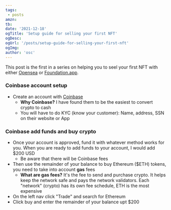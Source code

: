 ---
tags:
 - posts
amzn:
tb:
date: '2021-12-18'
ogTitle: 'Setup guide for selling your first NFT'
ogDesc: 
ogUrl: '/posts/setup-guide-for-selling-your-first-nft'
ogImg: 
author: 'osc'
---

This post is the first in a series on helping you to seel your first NFT with either [Opensea](https://www.opensea.io) or [Foundation.app](https://www.foundation.app).

### Coinbase account setup

* Create an account with [Coinbase](https://www.coinbase.com/join/campos_fg6)
  * __Why Coinbase?__ I have found them to be the easiest to convert crypto to cash
  * You will have to do KYC (know your customer): Name, address, SSN on their website or App

### Coinbase add funds and buy crypto

* Once your account is approved, fund it with whatever method works for you. When you are ready to add funds to your account, I would add $200 USD
  * Be aware that there will be Coinbase fees
* Then use the remainder of your balance to buy Ethereum ($ETH) tokens, you need to take into account __gas__ fees
  * __What are gas fees?__ It's the fee to send and purchase crypto. It helps keep the network safe and pays the network validators. Each "network" (crypto) has its own fee schedule, ETH is the most expensive
* On the left nav click "Trade" and search for Ethereum
* Click buy and enter the remainder of your balance upt $200
